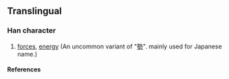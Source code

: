 {{character info/new}}
==Translingual==

===Han character===
{{Han char|rn=19|rad=力|as=08|sn=10|four=25427|canj=HIKS|ids=⿱⿰生丸力}}

# [[forces]], [[energy]] (An uncommon variant of "[[勢]]". mainly used for Japanese name.)

====References====
{{Han ref|kx=0147.381|uh=351F}}